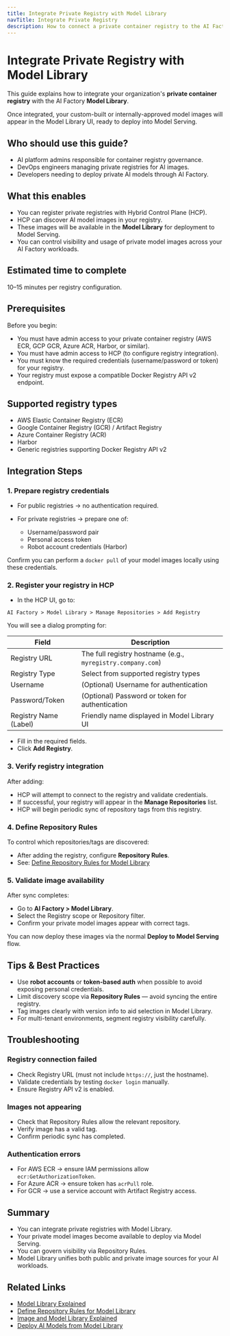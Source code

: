 ```yaml
---
title: Integrate Private Registry with Model Library
navTitle: Integrate Private Registry
description: How to connect a private container registry to the AI Factory Model Library to enable the use of your own model images.
---
```


# Integrate Private Registry with Model Library

This guide explains how to integrate your organization's **private container registry** with the AI Factory **Model Library**.

Once integrated, your custom-built or internally-approved model images will appear in the Model Library UI, ready to deploy into Model Serving.

## Who should use this guide?

-   AI platform admins responsible for container registry governance.
-   DevOps engineers managing private registries for AI images.
-   Developers needing to deploy private AI models through AI Factory.

## What this enables

-   You can register private registries with Hybrid Control Plane (HCP).
-   HCP can discover AI model images in your registry.
-   These images will be available in the **Model Library** for deployment to Model Serving.
-   You can control visibility and usage of private model images across your AI Factory workloads.

## Estimated time to complete

10–15 minutes per registry configuration.

## Prerequisites

Before you begin:

-   You must have admin access to your private container registry (AWS ECR, GCP GCR, Azure ACR, Harbor, or similar).
-   You must have admin access to HCP (to configure registry integration).
-   You must know the required credentials (username/password or token) for your registry.
-   Your registry must expose a compatible Docker Registry API v2 endpoint.

## Supported registry types

-   AWS Elastic Container Registry (ECR)
-   Google Container Registry (GCR) / Artifact Registry
-   Azure Container Registry (ACR)
-   Harbor
-   Generic registries supporting Docker Registry API v2

## Integration Steps

### 1. Prepare registry credentials

-   For public registries → no authentication required.
-   For private registries → prepare one of:

    -   Username/password pair
    -   Personal access token
    -   Robot account credentials (Harbor)

Confirm you can perform a `docker pull` of your model images locally using these credentials.

### 2. Register your registry in HCP

-   In the HCP UI, go to:

`AI Factory > Model Library > Manage Repositories > Add Registry`

You will see a dialog prompting for:

| Field                 | Description                                                 |
| --------------------- | ----------------------------------------------------------- |
| Registry URL          | The full registry hostname (e.g., `myregistry.company.com`) |
| Registry Type         | Select from supported registry types                        |
| Username              | (Optional) Username for authentication                      |
| Password/Token        | (Optional) Password or token for authentication             |
| Registry Name (Label) | Friendly name displayed in Model Library UI                 |

-   Fill in the required fields.
-   Click **Add Registry**.

### 3. Verify registry integration

After adding:

-   HCP will attempt to connect to the registry and validate credentials.
-   If successful, your registry will appear in the **Manage Repositories** list.
-   HCP will begin periodic sync of repository tags from this registry.

### 4. Define Repository Rules

To control which repositories/tags are discovered:

-   After adding the registry, configure **Repository Rules**.
-   See: [Define Repository Rules for Model Library](define-repository-rules)

### 5. Validate image availability

After sync completes:

-   Go to **AI Factory > Model Library**.
-   Select the Registry scope or Repository filter.
-   Confirm your private model images appear with correct tags.

You can now deploy these images via the normal **Deploy to Model Serving** flow.

## Tips & Best Practices

-   Use **robot accounts** or **token-based auth** when possible to avoid exposing personal credentials.
-   Limit discovery scope via **Repository Rules** — avoid syncing the entire registry.
-   Tag images clearly with version info to aid selection in Model Library.
-   For multi-tenant environments, segment registry visibility carefully.

## Troubleshooting

### Registry connection failed

-   Check Registry URL (must not include `https://`, just the hostname).
-   Validate credentials by testing `docker login` manually.
-   Ensure Registry API v2 is enabled.

### Images not appearing

-   Check that Repository Rules allow the relevant repository.
-   Verify image has a valid tag.
-   Confirm periodic sync has completed.

### Authentication errors

-   For AWS ECR → ensure IAM permissions allow `ecr:GetAuthorizationToken`.
-   For Azure ACR → ensure token has `acrPull` role.
-   For GCR → use a service account with Artifact Registry access.

## Summary

-   You can integrate private registries with Model Library.
-   Your private model images become available to deploy via Model Serving.
-   You can govern visibility via Repository Rules.
-   Model Library unifies both public and private image sources for your AI workloads.

## Related Links

-   [Model Library Explained](/edb-postgres-ai/ai-factory/learn/explained/model-library-explained)
-   [Define Repository Rules for Model Library](define-repository-rules)
-   [Image and Model Library Explained](/edb-postgres-ai/hybrid-manager/ai-factory/learn/explained/model-image-library-explained/)
-   [Deploy AI Models from Model Library](deploy-ai-models)
